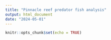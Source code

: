 ```yaml
---
title: "Pinnacle reef predator fish analysis"
output: html_document
date: "2024-05-01"
---
```


```r
knitr::opts_chunk$set(echo = TRUE)
```

